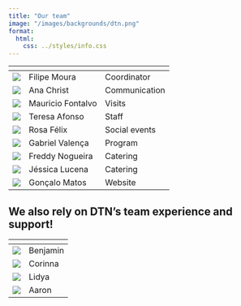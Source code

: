 ```yaml
---
title: "Our team"
image: "/images/backgrounds/dtn.png"
format:
  html:
    css: ../styles/info.css
---
```


| <span class="table-team"></span> | | |
| -- | -- | --------- |
| ![](/images/team/fmoura.png) | Filipe Moura | Coordinator |
| ![](/images/team/achrist.png) | Ana Christ | Communication |
| ![](/images/team/mfontalvo.png) | Mauricio Fontalvo | Visits |
| ![](/images/team/tafonso.png) | Teresa Afonso | Staff |
| ![](/images/team/rfelix.png) | Rosa Félix | Social events |
| ![](/images/team/gvalenca.png) | Gabriel Valença | Program |
| ![](/images/team/fnogueira.png) | Freddy Nogueira | Catering |
| ![](/images/team/jlucena.png) | Jéssica Lucena | Catering |
| ![](/images/team/gmatos.png) | Gonçalo Matos | Website |


## We also rely on DTN’s team experience and support!
| <span class="table-team table-team-secondary"></span> | |
| -- | -- |
| ![](/images/team/benjamin.png) | Benjamin | 
| ![](/images/team/corinna.png) | Corinna | 
| ![](/images/team/lidya.png) | Lidya | 
| ![](/images/team/aaron.png) | Aaron | 

